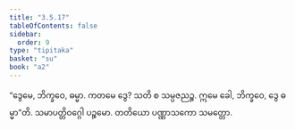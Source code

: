 ```yaml
---
title: "3.5.17"
tableOfContents: false
sidebar:
  order: 9
type: "tipitaka"
basket: "su"
book: "a2"
---
```



<DynamicBreadcrumb />

<Division number="180" book="a2">

<Paragraph number="273" book="a2">
“ဒွေမေ, ဘိက္ခဝေ, ဓမ္မာ. ကတမေ ဒွေ? သတိ စ သမ္ပဇညဉ္စ. ဣမေ ခေါ, ဘိက္ခဝေ, ဒွေ ဓမ္မာ”တိ.

</Paragraph>
</Division>

<Paragraph number="274" type="center" book="a2">
သမာပတ္တိဝဂ္ဂေါ ပဉ္စမော.



</Paragraph>

<Paragraph number="275" type="center" book="a2">
တတိယော ပဏ္ဏာသကော သမတ္တော.
</Paragraph>
